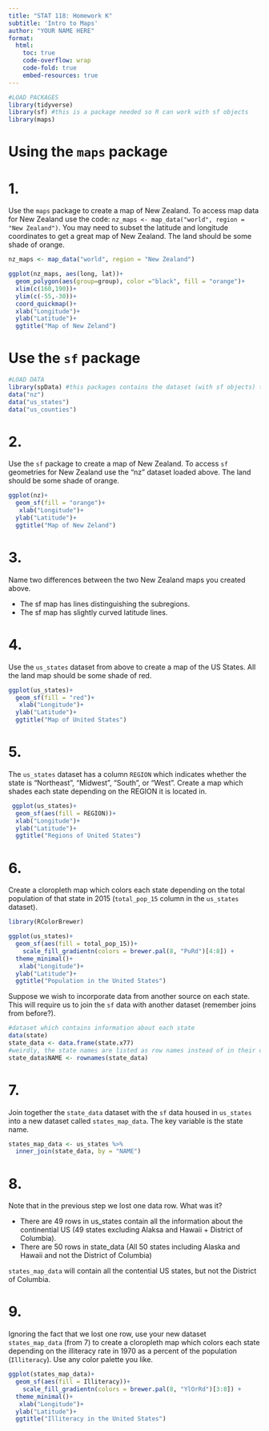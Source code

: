 ```yaml
---
title: "STAT 118: Homework K"
subtitle: 'Intro to Maps'
author: "YOUR NAME HERE"
format:
  html: 
    toc: true
    code-overflow: wrap
    code-fold: true
    embed-resources: true
---
```


```r
#LOAD PACKAGES 
library(tidyverse)
library(sf) #this is a package needed so R can work with sf objects
library(maps)
```

# Using the `maps` package

# 1.
Use the `maps` package to create a map of New Zealand. To access map data for New Zealand use the code: `nz_maps <- map_data("world", region = "New Zealand")`. You may need to subset the latitude and longitude coordinates to get a great map of New Zealand. The land should be some shade of orange. 

```r
nz_maps <- map_data("world", region = "New Zealand")

ggplot(nz_maps, aes(long, lat))+
  geom_polygon(aes(group=group), color ="black", fill = "orange")+
  xlim(c(160,190))+
  ylim(c(-55,-30))+
  coord_quickmap()+
  xlab("Longitude")+
  ylab("Latitude")+
  ggtitle("Map of New Zeland")
```


# Use the `sf` package

```r
#LOAD DATA
library(spData) #this packages contains the dataset (with sf objects) that we will be using today
data("nz")
data("us_states")
data("us_counties")
```

# 2.
Use the `sf` package to create a map of New Zealand. To access `sf` geometries for New Zealand use the "nz" dataset loaded above. The land should be some shade of orange. 

```r
ggplot(nz)+
  geom_sf(fill = "orange")+
   xlab("Longitude")+
  ylab("Latitude")+
  ggtitle("Map of New Zeland")
```

# 3.
Name two differences between the two New Zealand maps you created above. 

- The sf map has lines distinguishing the subregions.
- The sf map has slightly curved latitude lines.

# 4. 
Use the `us_states` dataset from above to create a map of the US States. All the land map should be some shade of red. 

```r
ggplot(us_states)+
  geom_sf(fill = "red")+
   xlab("Longitude")+
  ylab("Latitude")+
  ggtitle("Map of United States")
```

# 5. 
The `us_states` dataset has a column `REGION` which indicates whether the state is "Northeast", "Midwest", "South", or "West". Create a map which shades each state depending on the REGION it is located in.  

```r
 ggplot(us_states)+
  geom_sf(aes(fill = REGION))+
  xlab("Longitude")+
  ylab("Latitude")+
  ggtitle("Regions of United States")
```

# 6.
Create a cloropleth map which colors each state depending on the total population of that state in 2015 (`total_pop_15` column in the `us_states` dataset). 

```r
library(RColorBrewer)

ggplot(us_states)+
  geom_sf(aes(fill = total_pop_15))+
    scale_fill_gradientn(colors = brewer.pal(8, "PuRd")[4:8]) + 
  theme_minimal()+
   xlab("Longitude")+
  ylab("Latitude")+
  ggtitle("Population in the United States")
```

Suppose we wish to incorporate data from another source on each state. This will require us to join the `sf` data with another dataset (remember joins from before?). 

```r
#dataset which contains information about each state
data(state) 
state_data <- data.frame(state.x77)
#weirdly, the state names are listed as row names instead of in their own column. The below code fixes this. 
state_data$NAME <- rownames(state_data)
```

# 7. 
Join together the `state_data` dataset with the `sf` data housed in `us_states` into a new dataset called `states_map_data`. The key variable is the state name. 

```r
states_map_data <- us_states %>% 
  inner_join(state_data, by = "NAME")
```

# 8. 
Note that in the previous step we lost one data row. What was it? 

- There are 49 rows in us_states contain all the information about the continential US (49 states excluding Alaksa and Hawaii + District of Columbia). 
- There are 50 rows in state_data (All 50 states including Alaska and Hawaii and not the District of Columbia) 

`states_map_data` will contain all the contential US states, but not the District of Columbia.  


# 9. 
Ignoring the fact that we lost one row, use your new dataset `states_map_data` (from 7) to create a cloropleth map which colors each state depending on the illiteracy rate in 1970 as a percent of the population (`Illiteracy`). Use any color palette you like. 


```r
ggplot(states_map_data)+
  geom_sf(aes(fill = Illiteracy))+
    scale_fill_gradientn(colors = brewer.pal(8, "YlOrRd")[3:8]) + 
  theme_minimal()+
   xlab("Longitude")+
  ylab("Latitude")+
  ggtitle("Illiteracy in the United States")
```


